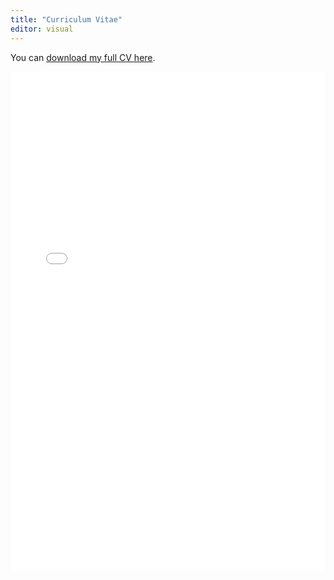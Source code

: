```yaml
---
title: "Curriculum Vitae"
editor: visual
---
```


You can [download my full CV here](cv/Batra_cv_Sep_2025.pdf).

<embed src = "cv/Batra_cv_Sep_2025.pdf" type = "application/pdf" width="100%" height="800px">
